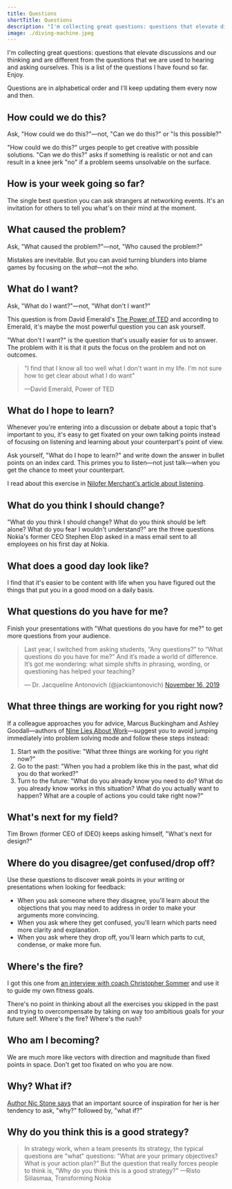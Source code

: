 ```yaml
---
title: Questions
shortTitle: Questions
description: "I'm collecting great questions: questions that elevate discussions and our thinking and are different from the questions that we are used to hearing and asking ourselves."
image: ./diving-machine.jpeg
---
```


I'm collecting great questions: questions that elevate discussions and our thinking and are different from the questions that we are used to hearing and asking ourselves. This is a list of the questions I have found so far. Enjoy.

Questions are in alphabetical order and I'll keep updating them every now and then.

## How could we do this?

Ask, "How could we do this?"—not, "Can we do this?" or "Is this possible?"

"How could we do this?" urges people to get creative with possible solutions. "Can we do this?" asks if something is realistic or not and can result in a knee jerk "no" if a problem seems unsolvable on the surface.

## How is your week going so far?

The single best question you can ask strangers at networking events. It's an invitation for others to tell you what's on their mind at the moment.

## What caused the problem?

Ask, "What caused the problem?"—not, "Who caused the problem?"

Mistakes are inevitable. But you can avoid turning blunders into blame games by focusing on the _what_—not the _who_.

## What do I want?

Ask, "What do I want?"—not, "What don't I want?"

This question is from David Emerald's [The Power of TED](https://www.amazon.com/POWER-TED-EMPOWERMENT-DYNAMIC-Anniversary/dp/0996871802) and according to Emerald, it's maybe the most powerful question you can ask yourself.

"What don't I want?" is the question that's usually easier for us to answer. The problem with it is that it puts the focus on the problem and not on outcomes.

> "I find that I know all too well what I don't want in my life. I'm not sure how to get clear about what I do want"
>
> —David Emerald, Power of TED

## What do I hope to learn?

Whenever you're entering into a discussion or debate about a topic that's important to you, it's easy to get fixated on your own talking points instead of focusing on listening and learning about your counterpart's point of view.

Ask yourself, "What do I hope to learn?" and write down the answer in bullet points on an index card. This primes you to listen—not just talk—when you get the chance to meet your counterpart.

I read about this exercise in [Nilofer Merchant's article about listening](https://hbr.org/2018/02/to-change-someones-mind-stop-talking-and-listen).

## What do you think I should change?

"What do you think I should change? What do you think should be left alone? What do you fear I wouldn't understand?" are the three questions Nokia's former CEO Stephen Elop asked in a mass email sent to all employees on his first day at Nokia.

## What does a good day look like?

I find that it's easier to be content with life when you have figured out the things that put you in a good mood on a daily basis.

## What questions do you have for me?

Finish your presentations with "What questions do you have for me?" to get more questions from your audience.

<blockquote class="twitter-tweet">
  <p lang="en" dir="ltr">
    Last year, I switched from asking students, “Any questions?” to “What
    questions do you have for me?” And it’s made a world of difference. It’s got
    me wondering: what simple shifts in phrasing, wording, or questioning has
    helped your teaching?
  </p>
  &mdash; Dr. Jacqueline Antonovich (@jackiantonovich) <a href="https://twitter.com/jackiantonovich/status/1195699076056178691?ref_src=twsrc%5Etfw">November 16, 2019</a>
</blockquote> <script
  async
  src="https://platform.twitter.com/widgets.js"
  charset="utf-8"
></script>

## What three things are working for you right now?

If a colleague approaches you for advice, Marcus Buckingham and Ashley Goodall—authors of [Nine Lies About Work](https://www.amazon.com/Nine-Lies-about-Work-Freethinking-ebook/dp/B07C3ZT28C)—suggest you to avoid jumping immediately into problem solving mode and follow these steps instead:

1. Start with the positive: "What three things are working for you right now?"
2. Go to the past: "When you had a problem like this in the past, what did you do that worked?"
3. Turn to the future: "What do you already know you need to do? What do you already know works in this situation? What do you actually want to happen? What are a couple of actions you could take right now?"

## What's next for my field?

Tim Brown (former CEO of IDEO) keeps asking himself, "What's next for design?"

## Where do you disagree/get confused/drop off?

Use these questions to discover weak points in your writing or presentations when looking for feedback:

- When you ask someone where they disagree, you'll learn about the objections that you may need to address in order to make your arguments more convincing.
- When you ask where they get confused, you'll learn which parts need more clarity and explanation.
- When you ask where they drop off, you'll learn which parts to cut, condense, or make more fun.

## Where's the fire?

I got this one from [an interview with coach Christopher Sommer](https://tim.blog/2016/05/09/the-secrets-of-gymnastic-strength-training/) and use it to guide my own fitness goals.

There's no point in thinking about all the exercises you skipped in the past and trying to overcompensate by taking on way too ambitious goals for your future self. Where's the fire? Where's the rush?

## Who am I becoming?

We are much more like vectors with direction and magnitude than fixed points in space. Don't get too fixated on who you are now.

## Why? What if?

[Author Nic Stone says](https://www.writingroutines.com/nic-stone-interview/) that an important source of inspiration for her is her tendency to ask, "why?" followed by, "what if?"

## Why do you think this is a good strategy?

> In strategy work, when a team presents its strategy, the typical questions are "what" questions: "What are your primary objectives? What is your action plan?" But the question that really forces people to think is, "Why do you think this is a good strategy?"
> —Risto Siilasmaa, Transforming Nokia
